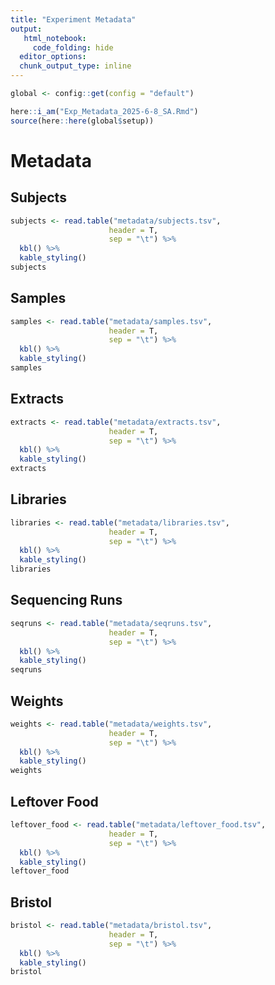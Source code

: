 ```yaml
---
title: "Experiment Metadata"
output:
   html_notebook:
     code_folding: hide
  editor_options:
  chunk_output_type: inline
---
```


```r
global <- config::get(config = "default")

here::i_am("Exp_Metadata_2025-6-8_SA.Rmd")
source(here::here(global$setup))
```

# Metadata {.tabset}

## Subjects

```r
subjects <- read.table("metadata/subjects.tsv",
                      header = T,
                      sep = "\t") %>%
  kbl() %>%
  kable_styling()
subjects
```

## Samples

```r
samples <- read.table("metadata/samples.tsv",
                      header = T,
                      sep = "\t") %>%
  kbl() %>%
  kable_styling()
samples
```

## Extracts

```r
extracts <- read.table("metadata/extracts.tsv",
                      header = T,
                      sep = "\t") %>%
  kbl() %>%
  kable_styling()
extracts
```

## Libraries

```r
libraries <- read.table("metadata/libraries.tsv",
                      header = T,
                      sep = "\t") %>%
  kbl() %>%
  kable_styling()
libraries
```

## Sequencing Runs

```r
seqruns <- read.table("metadata/seqruns.tsv",
                      header = T,
                      sep = "\t") %>%
  kbl() %>%
  kable_styling()
seqruns
```

## Weights

```r
weights <- read.table("metadata/weights.tsv",
                      header = T,
                      sep = "\t") %>%
  kbl() %>%
  kable_styling()
weights
```

## Leftover Food

```r
leftover_food <- read.table("metadata/leftover_food.tsv",
                      header = T,
                      sep = "\t") %>%
  kbl() %>%
  kable_styling()
leftover_food
```

## Bristol

```r
bristol <- read.table("metadata/bristol.tsv",
                      header = T,
                      sep = "\t") %>%
  kbl() %>%
  kable_styling()
bristol
```
